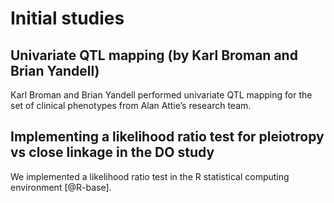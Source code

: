 # Initial studies

## Univariate QTL mapping (by Karl Broman and Brian Yandell)

Karl Broman and Brian Yandell performed univariate QTL mapping for the set of clinical phenotypes from Alan Attie's research team. 

## Implementing a likelihood ratio test for pleiotropy vs close linkage in the DO study

We implemented a likelihood ratio test in the R statistical computing environment [@R-base].


